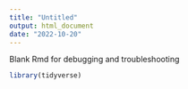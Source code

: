 ```yaml
---
title: "Untitled"
output: html_document
date: "2022-10-20"
---
```


Blank Rmd for debugging and troubleshooting

```r

library(tidyverse)




```


